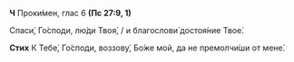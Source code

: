 **Ч** Проки́мен, глас 6 **(Пс 27:9, 1)**

Спаси́, Го́споди, лю́ди Твоя́, / и благослови́ достоя́ние Твое́.

**Стих** К Тебе́, Го́споди, воззову́, Бо́же мой, да не премолчи́ши от мене́.
